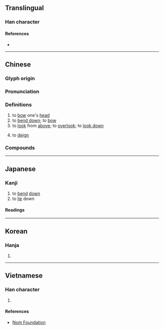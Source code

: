 {{also|頫}}
{{character info/new}}
==Translingual==

===Han character===
{{Han char|rn=9|rad=人|as=08|sn=10|four=20240|canj=OIOI|ids=⿰亻府}}

====References====
* {{Han ref|kx=0106.060|dkj=31119|dj=0226.010|hdz=10182.090|uh=4FEF|ud=20463|bh=ADC1|bd=44481}}

----

==Chinese==
{{zh-forms}}

===Glyph origin===
{{Han etym}}

===Pronunciation===
{{zh-pron
|m=fǔ
|c=fu2
|mn=hú
|mc=y
|oc=y
|ma=Zh-fu.ogg
|cat=v
}}

===Definitions===
{{zh-hanzi}}

# to [[bow]] one's [[head]]
# to [[bend down]]; to [[bow]]
# to [[look]] from [[above]]; to [[overlook]]; to [[look down]]
# {{lb|zh|honorific}} to [[deign]]

===Compounds===
{{zh-der|俯仰|俯身|俯視|俯瞰|俯臥|俯首帖耳|俯首認罪|俯仰由人|仰觀俯察|俯就|俯首|俯思|前俯後仰|俯拾青紫|俯觀|俯角|俯仰無愧|俯拾即是|俯首稱臣|俯允|俯衝|俯臨|俯念|俯拾皆是|俯仰之間|俯拾|俯首聽命|俯首就縛|俯遂幽眇|俯看|俯察|俯伏|仰事俯畜|憑山俯海|蹲俯|與世俯仰}}

{{zh-cat|Intermediate}}

----

==Japanese==

===Kanji===
{{ja-kanji|grade=uc|rs=人08}}

# to [[bend]] [[down]]
# to [[lie]] down

====Readings====
{{ja-readings
|on=ふ
|kun=ふ-す, ふ-せる, うつむ-く, うつむき, うつむけ, うつぶ-く, うつぶき, うつぶけ, うつぶし, うつぶ-せ
}}

----

==Korean==

===Hanja===
{{ko-hanja|hangeul=부|rv=bu|mr=pu}}

# {{rfdef|ko|sort=人08}}

----

==Vietnamese==

===Han character===
{{vi-hantu|[[phủ]]|rs=人07}}

# {{rfdef|vi|sort=人07}}

====References====
* [http://nomfoundation.org/common/nom_details.php?codepoint=4fef Nom Foundation]